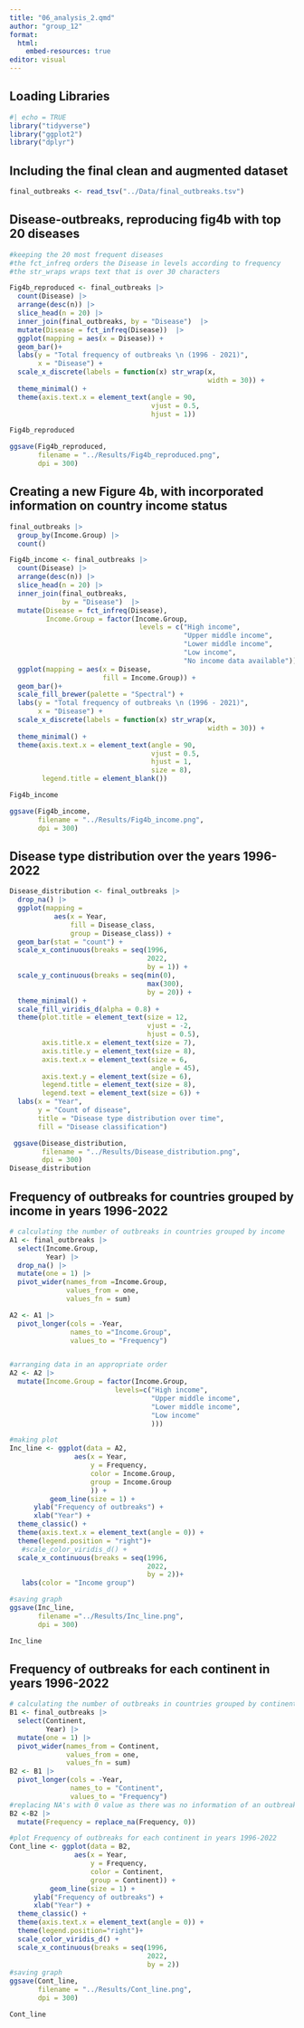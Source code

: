 ```yaml
---
title: "06_analysis_2.qmd"
author: "group_12"
format:
  html:
    embed-resources: true
editor: visual
---
```


## Loading Libraries

```r
#| echo = TRUE
library("tidyverse")
library("ggplot2")
library("dplyr")
```

## Including the final clean and augmented dataset

```r
final_outbreaks <- read_tsv("../Data/final_outbreaks.tsv")
```

## Disease-outbreaks, reproducing fig4b with top 20 diseases

```r
#keeping the 20 most frequent diseases
#the fct_infreq orders the Disease in levels according to frequency
#the str_wraps wraps text that is over 30 characters

Fig4b_reproduced <- final_outbreaks |> 
  count(Disease) |> 
  arrange(desc(n)) |> 
  slice_head(n = 20) |>  
  inner_join(final_outbreaks, by = "Disease")  |> 
  mutate(Disease = fct_infreq(Disease))  |>  
  ggplot(mapping = aes(x = Disease)) +
  geom_bar()+
  labs(y = "Total frequency of outbreaks \n (1996 - 2021)", 
       x = "Disease") +
  scale_x_discrete(labels = function(x) str_wrap(x, 
                                                 width = 30)) + 
  theme_minimal() +
  theme(axis.text.x = element_text(angle = 90, 
                                   vjust = 0.5,
                                   hjust = 1))

Fig4b_reproduced

ggsave(Fig4b_reproduced, 
       filename = "../Results/Fig4b_reproduced.png", 
       dpi = 300)
```

## Creating a new Figure 4b, with incorporated information on country income status

```r
final_outbreaks |> 
  group_by(Income.Group) |> 
  count()

Fig4b_income <- final_outbreaks |> 
  count(Disease) |> 
  arrange(desc(n)) |> 
  slice_head(n = 20) |> 
  inner_join(final_outbreaks, 
             by = "Disease")  |> 
  mutate(Disease = fct_infreq(Disease), 
         Income.Group = factor(Income.Group, 
                                levels = c("High income", 
                                           "Upper middle income", 
                                           "Lower middle income", 
                                           "Low income", 
                                           "No income data available"))) |>
  ggplot(mapping = aes(x = Disease, 
                       fill = Income.Group)) +
  geom_bar()+
  scale_fill_brewer(palette = "Spectral") +
  labs(y = "Total frequency of outbreaks \n (1996 - 2021)", 
       x = "Disease") +
  scale_x_discrete(labels = function(x) str_wrap(x, 
                                                 width = 30)) +
  theme_minimal() +
  theme(axis.text.x = element_text(angle = 90, 
                                   vjust = 0.5, 
                                   hjust = 1, 
                                   size = 8), 
        legend.title = element_blank())

Fig4b_income

ggsave(Fig4b_income, 
       filename = "../Results/Fig4b_income.png",
       dpi = 300)

```

## Disease type distribution over the years 1996-2022

```r
Disease_distribution <- final_outbreaks |>
  drop_na() |> 
  ggplot(mapping =
           aes(x = Year,
               fill = Disease_class, 
               group = Disease_class)) +
  geom_bar(stat = "count") +
  scale_x_continuous(breaks = seq(1996, 
                                  2022, 
                                  by = 1)) +
  scale_y_continuous(breaks = seq(min(0), 
                                  max(300), 
                                  by = 20)) +  
  theme_minimal() +
  scale_fill_viridis_d(alpha = 0.8) +
  theme(plot.title = element_text(size = 12,
                                  vjust = -2,
                                  hjust = 0.5),
        axis.title.x = element_text(size = 7),
        axis.title.y = element_text(size = 8),
        axis.text.x = element_text(size = 6,
                                   angle = 45),
        axis.text.y = element_text(size = 6),
        legend.title = element_text(size = 8),
        legend.text = element_text(size = 6)) +
  labs(x = "Year",
       y = "Count of disease",
       title = "Disease type distribution over time",
       fill = "Disease classification")

 ggsave(Disease_distribution, 
        filename = "../Results/Disease_distribution.png", 
        dpi = 300)
Disease_distribution
```

## Frequency of outbreaks for countries grouped by income in years 1996-2022

```r
# calculating the number of outbreaks in countries grouped by income
A1 <- final_outbreaks |> 
  select(Income.Group,
         Year) |> 
  drop_na() |> 
  mutate(one = 1) |> 
  pivot_wider(names_from =Income.Group,
              values_from = one, 
              values_fn = sum)

A2 <- A1 |> 
  pivot_longer(cols = -Year, 
               names_to ="Income.Group",
               values_to = "Frequency")  


#arranging data in an appropriate order
A2 <- A2 |> 
  mutate(Income.Group = factor(Income.Group, 
                          levels=c("High income",
                                   "Upper middle income",
                                   "Lower middle income",
                                   "Low income"
                                   )))

#making plot
Inc_line <- ggplot(data = A2, 
                aes(x = Year, 
                    y = Frequency,
                    color = Income.Group,
                    group = Income.Group
                    )) + 
          geom_line(size = 1) +
      ylab("Frequency of outbreaks") + 
      xlab("Year") +
  theme_classic() +
  theme(axis.text.x = element_text(angle = 0)) +
  theme(legend.position = "right")+
   #scale_color_viridis_d() +
  scale_x_continuous(breaks = seq(1996,
                                  2022, 
                                  by = 2))+
   labs(color = "Income group")

#saving graph
ggsave(Inc_line, 
       filename ="../Results/Inc_line.png", 
       dpi = 300)

Inc_line
```

## Frequency of outbreaks for each continent in years 1996-2022

```r
# calculating the number of outbreaks in countries grouped by continent
B1 <- final_outbreaks |>
  select(Continent,
         Year) |> 
  mutate(one = 1) |>
  pivot_wider(names_from = Continent,
              values_from = one, 
              values_fn = sum)
B2 <- B1 |> 
  pivot_longer(cols = -Year, 
               names_to = "Continent",
               values_to = "Frequency") 
#replacing NA's with 0 value as there was no information of an outbreak for a specific continent in a specific year
B2 <-B2 |> 
  mutate(Frequency = replace_na(Frequency, 0))

#plot Frequency of outbreaks for each continent in years 1996-2022
Cont_line <- ggplot(data = B2, 
                aes(x = Year, 
                    y = Frequency,
                    color = Continent,
                    group = Continent)) +  
          geom_line(size = 1) +
      ylab("Frequency of outbreaks") + 
      xlab("Year") +
  theme_classic() +
  theme(axis.text.x = element_text(angle = 0)) +
  theme(legend.position="right")+
  scale_color_viridis_d() +
  scale_x_continuous(breaks = seq(1996,
                                  2022, 
                                  by = 2))
#saving graph
ggsave(Cont_line, 
       filename = "../Results/Cont_line.png", 
       dpi = 300)

Cont_line
```
